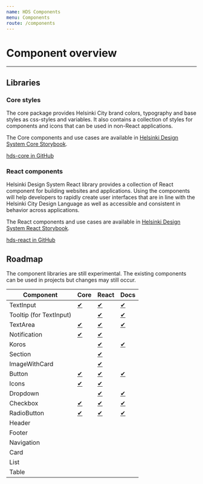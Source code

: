 ```yaml
---
name: HDS Components
menu: Components
route: /components
---
```


# Component overview

---

## Libraries

### Core styles

The core package provides Helsinki City brand colors, typography and base styles as css-styles and variables. It also contains a collection of styles for components and icons that can be used in non-React applications.

The Core components and use cases are available in [Helsinki Design System Core Storybook](/storybook/core).

[hds-core in GitHub](https://www.npmjs.com/package/hds-core)

### React components

Helsinki Design System React library provides a collection of React component for building websites and applications. Using the components will help developers to rapidly create user interfaces that are in line with the Helsinki City Design Language as well as accessible and consistent in behavior across applications.

The React components and use cases are available in [Helsinki Design System React Storybook](/storybook/react).

[hds-react in GitHub](https://www.npmjs.com/package/hds-react)

## Roadmap

The component libraries are still experimental. The existing components can be used in projects but changes may still occur.

Component               | Core                                                        | React                                                                 | Docs                                      |
----------------------- | ----------------------------------------------------------- | --------------------------------------------------------------------- | ----------------------------------------- |
TextInput               | [✔](/storybook/core/?path=/story/textinput--default)        | [✔](/storybook/react/?path=/story/components-textinput--default)      | [✔](/components/text-field)               |
Tooltip (for TextInput) |                                                             | [✔](/storybook/react/?path=/story/components-textinput--with-tooltip) | [✔](/components/text-field#with-tooltip)  |
TextArea                | [✔](/storybook/core/?path=/story/textarea--default)         | [✔](/storybook/react/?path=/story/components-textarea--default)       | [✔](/components/text-field)               |
Notification            | [✔](/storybook/core/?path=/story/notification--default)     | [✔](/storybook/react/?path=/story/components-notification--default)   |                                           |
Koros                   |                                                             | [✔](/storybook/react/?path=/story/components-koros--basic)            | [✔](/components/koros)                    |
Section                 |                                                             | [✔](/storybook/react/?path=/story/components-section--with-koros)     |                                           |
ImageWithCard           |                                                             | [✔](/storybook/react/?path=/story/components-imagewithcard--default)  |                                           |
Button                  | [✔](/storybook/core/?path=/story/button--primary)           | [✔](/storybook/react/?path=/story/components-button--primary)         | [✔](/components/button)                   |
Icons                   | [✔](/storybook/core/?path=/story/icons--angle-down)         | [✔](/storybook/react/?path=/story/components-icons--iconangledown)    |                                           |
Dropdown                |                                                             | [✔](/storybook/react/?path=/story/components-dropdown--default)       | [✔](/components/dropdown)                 |
Checkbox                | [✔](/storybook/core/?path=/story/checkbox--default)         | [✔](/storybook/react/?path=/story/components-checkbox--default)       | [✔](/components/checkbox)                 |
RadioButton             | [✔](/storybook/core/?path=/story/radiobutton--default)      | [✔](/storybook/react/?path=/story/components-radiobutton--default)    | [✔](/components/radio-button)             |
Header                  |                                                             |                                                                       |                                           |
Footer                  |                                                             |                                                                       |                                           |
Navigation              |                                                             |                                                                       |                                           |
Card                    |                                                             |                                                                       |                                           |
List                    |                                                             |                                                                       |                                           |
Table                   |                                                             |                                                                       |                                           |
